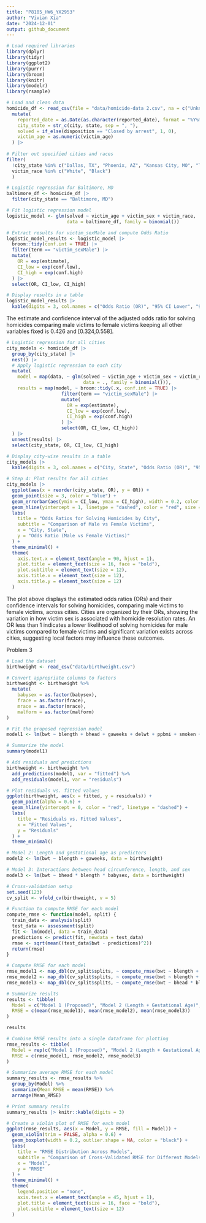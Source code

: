 ```yaml
---
title: "P8105_HW6_YX2953"
author: "Vivian Xia"
date: "2024-12-01"
output: github_document
---
```


```r
# Load required libraries
library(dplyr)
library(tidyr)
library(ggplot2)
library(purrr)
library(broom)
library(knitr)
library(modelr)
library(rsample)
```


```r
# Load and clean data
homicide_df <- read_csv(file = "data/homicide-data 2.csv", na = c("Unknown", "NA", "")) |>
  mutate(
    reported_date = as.Date(as.character(reported_date), format = "%Y%m%d"),
    city_state = str_c(city, state, sep = ", "),
    solved = if_else(disposition == "Closed by arrest", 1, 0),
    victim_age = as.numeric(victim_age)
  ) |>
  
# Filter out specified cities and races
filter(
  !city_state %in% c("Dallas, TX", "Phoenix, AZ", "Kansas City, MO", "Tulsa, AL"),
  victim_race %in% c("White", "Black")
  )
```


```r
# Logistic regression for Baltimore, MD
baltimore_df <- homicide_df |>
  filter(city_state == "Baltimore, MD")

# Fit logistic regression model
logistic_model <- glm(solved ~ victim_age + victim_sex + victim_race, 
                      data = baltimore_df, family = binomial())

# Extract results for victim_sexMale and compute Odds Ratio
logistic_model_results <- logistic_model |>
  broom::tidy(conf.int = TRUE) |>
  filter(term == "victim_sexMale") |>
  mutate(
    OR = exp(estimate),
    CI_low = exp(conf.low),
    CI_high = exp(conf.high)
  ) |>
  select(OR, CI_low, CI_high)

# Display results in a table
logistic_model_results |> 
  kable(digits = 3, col.names = c("Odds Ratio (OR)", "95% CI Lower", "95% CI Upper"))
```
The estimate and confidence interval of the adjusted odds ratio for solving homicides comparing male victims to female victims keeping all other variables fixed is 0.426 and [0.324,0.558].

```r
# Logistic regression for all cities
city_models <- homicide_df |>
  group_by(city_state) |>
  nest() |>
  # Apply logistic regression to each city
  mutate(
    model = map(data, ~ glm(solved ~ victim_age + victim_sex + victim_race, 
                            data = ., family = binomial())),
    results = map(model, ~ broom::tidy(.x, conf.int = TRUE) |>
                    filter(term == "victim_sexMale") |>
                    mutate(
                      OR = exp(estimate),
                      CI_low = exp(conf.low),
                      CI_high = exp(conf.high)
                    ) |>
                    select(OR, CI_low, CI_high))
  ) |>
  unnest(results) |>
  select(city_state, OR, CI_low, CI_high)

# Display city-wise results in a table
city_models |> 
  kable(digits = 3, col.names = c("City, State", "Odds Ratio (OR)", "95% CI Lower", "95% CI Upper"))
```


```r
# Step 4: Plot results for all cities
city_models |>
  ggplot(aes(x = reorder(city_state, OR), y = OR)) +
  geom_point(size = 3, color = "blue") +
  geom_errorbar(aes(ymin = CI_low, ymax = CI_high), width = 0.2, color = "darkgray") +
  geom_hline(yintercept = 1, linetype = "dashed", color = "red", size = 1) +
  labs(
    title = "Odds Ratios for Solving Homicides by City",
    subtitle = "Comparison of Male vs Female Victims",
    x = "City, State",
    y = "Odds Ratio (Male vs Female Victims)"
  ) +
  theme_minimal() +
  theme(
    axis.text.x = element_text(angle = 90, hjust = 1),
    plot.title = element_text(size = 16, face = "bold"),
    plot.subtitle = element_text(size = 12),
    axis.title.x = element_text(size = 12),
    axis.title.y = element_text(size = 12)
  )
```
The plot above displays the estimated odds ratios (ORs) and their confidence intervals for solving homicides, comparing male victims to female victims, across cities. Cities are organized by their ORs, showing the variation in how victim sex is associated with homicide resolution rates. An OR less than 1 indicates a lower likelihood of solving homicides for male victims compared to female victims and significant variation exists across cities, suggesting local factors may influence these outcomes.

Problem 3

```r
# Load the dataset
birthweight <- read_csv("data/birthweight.csv")

# Convert appropriate columns to factors
birthweight <- birthweight %>%
  mutate(
    babysex = as.factor(babysex),
    frace = as.factor(frace),
    mrace = as.factor(mrace),
    malform = as.factor(malform)
)
```


```r
# Fit the proposed regression model
model1 <- lm(bwt ~ blength + bhead + gaweeks + delwt + ppbmi + smoken + malform, data = birthweight)

# Summarize the model
summary(model1)

# Add residuals and predictions
birthweight <- birthweight %>%
  add_predictions(model1, var = "fitted") %>%
  add_residuals(model1, var = "residuals")

# Plot residuals vs. fitted values
ggplot(birthweight, aes(x = fitted, y = residuals)) +
  geom_point(alpha = 0.6) +
  geom_hline(yintercept = 0, color = "red", linetype = "dashed") +
  labs(
    title = "Residuals vs. Fitted Values",
    x = "Fitted Values",
    y = "Residuals"
  ) +
  theme_minimal()
```

```r
# Model 2: Length and gestational age as predictors
model2 <- lm(bwt ~ blength + gaweeks, data = birthweight)

# Model 3: Interactions between head circumference, length, and sex
model3 <- lm(bwt ~ bhead * blength * babysex, data = birthweight)
```

```r
# Cross-validation setup
set.seed(123)
cv_split <- vfold_cv(birthweight, v = 5)

# Function to compute RMSE for each model
compute_rmse <- function(model, split) {
  train_data <- analysis(split)
  test_data <- assessment(split)
  fit <- lm(model, data = train_data)
  predictions <- predict(fit, newdata = test_data)
  rmse <- sqrt(mean((test_data$bwt - predictions)^2))
  return(rmse)
}

# Compute RMSE for each model
rmse_model1 <- map_dbl(cv_split$splits, ~ compute_rmse(bwt ~ blength + bhead + gaweeks + delwt + ppbmi + smoken + malform, .x))
rmse_model2 <- map_dbl(cv_split$splits, ~ compute_rmse(bwt ~ blength + gaweeks, .x))
rmse_model3 <- map_dbl(cv_split$splits, ~ compute_rmse(bwt ~ bhead * blength * babysex, .x))

# Summarize results
results <- tibble(
  Model = c("Model 1 (Proposed)", "Model 2 (Length + Gestational Age)", "Model 3 (Interactions)"),
  RMSE = c(mean(rmse_model1), mean(rmse_model2), mean(rmse_model3))
)

results
```

```r
# Combine RMSE results into a single dataframe for plotting
rmse_results <- tibble(
  Model = rep(c("Model 1 (Proposed)", "Model 2 (Length + Gestational Age)", "Model 3 (Interactions)"), each = length(rmse_model1)),
  RMSE = c(rmse_model1, rmse_model2, rmse_model3)
)

# Summarize average RMSE for each model
summary_results <- rmse_results %>%
  group_by(Model) %>%
  summarize(Mean_RMSE = mean(RMSE)) %>%
  arrange(Mean_RMSE)

# Print summary results
summary_results |> knitr::kable(digits = 3)

# Create a violin plot of RMSE for each model
ggplot(rmse_results, aes(x = Model, y = RMSE, fill = Model)) +
  geom_violin(trim = FALSE, alpha = 0.6) +
  geom_boxplot(width = 0.2, outlier.shape = NA, color = "black") +
  labs(
    title = "RMSE Distribution Across Models",
    subtitle = "Comparison of Cross-Validated RMSE for Different Models",
    x = "Model",
    y = "RMSE"
  ) +
  theme_minimal() +
  theme(
    legend.position = "none",
    axis.text.x = element_text(angle = 45, hjust = 1),
    plot.title = element_text(size = 16, face = "bold"),
    plot.subtitle = element_text(size = 12)
  )
```

